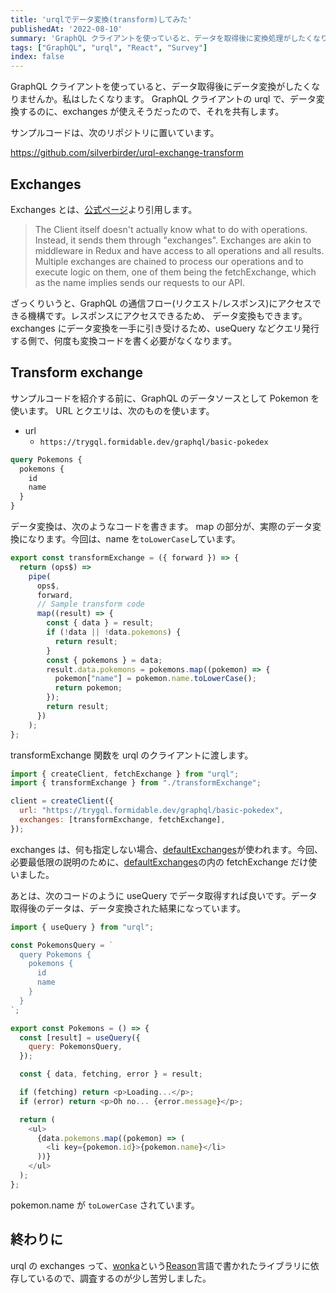 ```yaml
---
title: 'urqlでデータ変換(transform)してみた'
publishedAt: '2022-08-10'
summary: 'GraphQL クライアントを使っていると、データを取得後に変換処理がしたくなります。GraphQL クライアントの urql で、データ変換するのに、exchanges が使えそうだったので、それを共有します。'
tags: ["GraphQL", "urql", "React", "Survey"]
index: false
---
```


GraphQL クライアントを使っていると、データ取得後にデータ変換がしたくなりませんか。私はしたくなります。
GraphQL クライアントの urql で、データ変換するのに、exchanges が使えそうだったので、それを共有します。

サンプルコードは、次のリポジトリに置いています。

https://github.com/silverbirder/urql-exchange-transform

## Exchanges

Exchanges とは、[公式ページ](https://formidable.com/open-source/urql/docs/architecture/#the-client-and-exchanges)より引用します。

> The Client itself doesn't actually know what to do with operations. Instead, it sends them through "exchanges". Exchanges are akin to middleware in Redux and have access to all operations and all results. Multiple exchanges are chained to process our operations and to execute logic on them, one of them being the fetchExchange, which as the name implies sends our requests to our API.

ざっくりいうと、GraphQL の通信フロー(リクエスト/レスポンス)にアクセスできる機構です。レスポンスにアクセスできるため、
データ変換もできます。exchanges にデータ変換を一手に引き受けるため、useQuery などクエリ発行する側で、何度も変換コードを書く必要がなくなります。

## Transform exchange

サンプルコードを紹介する前に、GraphQL のデータソースとして Pokemon を使います。
URL とクエリは、次のものを使います。

- url
  - `https://trygql.formidable.dev/graphql/basic-pokedex`

```graphql
query Pokemons {
  pokemons {
    id
    name
  }
}
```

データ変換は、次のようなコードを書きます。
map の部分が、実際のデータ変換になります。今回は、name を`toLowerCase`しています。

```javascript
export const transformExchange = ({ forward }) => {
  return (ops$) =>
    pipe(
      ops$,
      forward,
      // Sample transform code
      map((result) => {
        const { data } = result;
        if (!data || !data.pokemons) {
          return result;
        }
        const { pokemons } = data;
        result.data.pokemons = pokemons.map((pokemon) => {
          pokemon["name"] = pokemon.name.toLowerCase();
          return pokemon;
        });
        return result;
      })
    );
};
```

transformExchange 関数を urql のクライアントに渡します。

```javascript
import { createClient, fetchExchange } from "urql";
import { transformExchange } from "./transformExchange";

client = createClient({
  url: "https://trygql.formidable.dev/graphql/basic-pokedex",
  exchanges: [transformExchange, fetchExchange],
});
```

exchanges は、何も指定しない場合、[defaultExchanges](https://formidable.com/open-source/urql/docs/api/core/#defaultexchanges)が使われます。今回、必要最低限の説明のために、[defaultExchanges](https://formidable.com/open-source/urql/docs/api/core/#defaultexchanges)の内の fetchExchange だけ使いました。

あとは、次のコードのように useQuery でデータ取得すれば良いです。データ取得後のデータは、データ変換された結果になっています。

```javascript
import { useQuery } from "urql";

const PokemonsQuery = `
  query Pokemons {
    pokemons {
      id
      name
    }
  }
`;

export const Pokemons = () => {
  const [result] = useQuery({
    query: PokemonsQuery,
  });

  const { data, fetching, error } = result;

  if (fetching) return <p>Loading...</p>;
  if (error) return <p>Oh no... {error.message}</p>;

  return (
    <ul>
      {data.pokemons.map((pokemon) => (
        <li key={pokemon.id}>{pokemon.name}</li>
      ))}
    </ul>
  );
};
```

pokemon.name が `toLowerCase` されています。

## 終わりに

urql の exchanges って、[wonka](https://github.com/kitten/wonka)という[Reason](https://reasonml.github.io/)言語で書かれたライブラリに依存しているので、調査するのが少し苦労しました。
